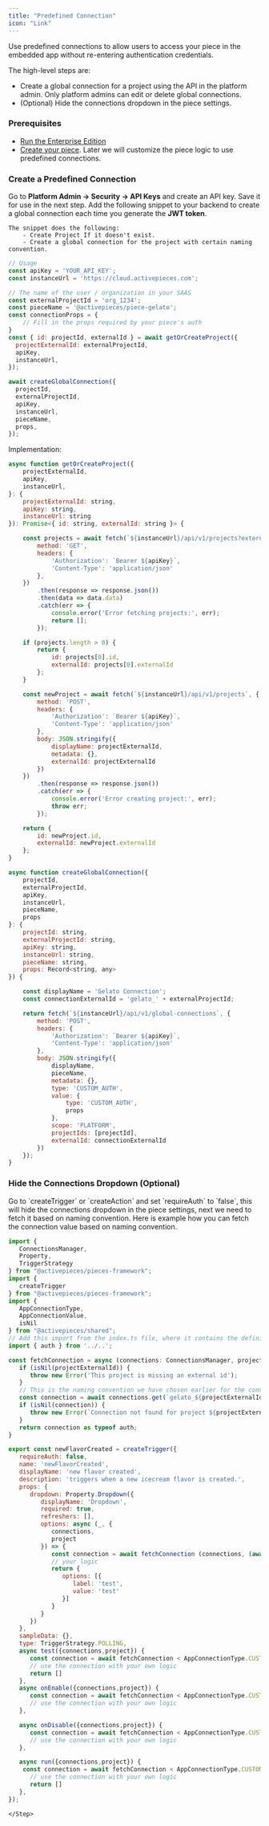 ```yaml
---
title: "Predefined Connection"
icon: "Link"
---
```


Use predefined connections to allow users to access your piece in the embedded app without re-entering authentication credentials.

The high-level steps are:
- Create a global connection for a project using the API in the platform admin. Only platform admins can edit or delete global connections.
- (Optional) Hide the connections dropdown in the piece settings.

### Prerequisites

- [Run the Enterprise Edition](/handbook/engineering/playbooks/run-ee)
- [Create your piece](/developers/building-pieces/overview). Later we will customize the piece logic to use predefined connections.

### Create a Predefined Connection

<Steps>
  <Step title="Create an API Key">
    Go to <b>Platform Admin → Security → API Keys</b> and create an API key. Save it for use in the next step.
  </Step>
  <Step title="Create a Global Connection via API">
    Add the following snippet to your backend to create a global connection each time you generate the <b>JWT token</b>.

    The snippet does the following:
        - Create Project If it doesn't exist.
        - Create a global connection for the project with certain naming convention.
```js
// Usage
const apiKey = 'YOUR_API_KEY';
const instanceUrl = 'https://cloud.activepieces.com';

// The name of the user / organization in your SAAS
const externalProjectId = 'org_1234';
const pieceName = '@activepieces/piece-gelato';
const connectionProps = {
    // Fill in the props required by your piece's auth
}
const { id: projectId, externalId } = await getOrCreateProject({
  projectExternalId: externalProjectId,
  apiKey,
  instanceUrl,
});

await createGlobalConnection({
  projectId,
  externalProjectId,
  apiKey,
  instanceUrl,
  pieceName,
  props,
});

```
Implementation:

```js
async function getOrCreateProject({
    projectExternalId,
    apiKey,
    instanceUrl,
}: {
    projectExternalId: string,
    apiKey: string,
    instanceUrl: string
}): Promise<{ id: string, externalId: string }> {

    const projects = await fetch(`${instanceUrl}/api/v1/projects?externalId=${projectExternalId}`, {
        method: 'GET',
        headers: {
            'Authorization': `Bearer ${apiKey}`,
            'Content-Type': 'application/json'
        },
    })
        .then(response => response.json())
        .then(data => data.data)
        .catch(err => {
            console.error('Error fetching projects:', err);
            return [];
        });

    if (projects.length > 0) {
        return {
            id: projects[0].id,
            externalId: projects[0].externalId
        };
    }

    const newProject = await fetch(`${instanceUrl}/api/v1/projects`, {
        method: 'POST',
        headers: {
            'Authorization': `Bearer ${apiKey}`,
            'Content-Type': 'application/json'
        },
        body: JSON.stringify({
            displayName: projectExternalId,
            metadata: {},
            externalId: projectExternalId
        })
    })
        .then(response => response.json())
        .catch(err => {
            console.error('Error creating project:', err);
            throw err;
        });

    return {
        id: newProject.id,
        externalId: newProject.externalId
    };
} 

async function createGlobalConnection({
    projectId,
    externalProjectId,
    apiKey,
    instanceUrl,
    pieceName,
    props
}: {
    projectId: string,
    externalProjectId: string,
    apiKey: string,
    instanceUrl: string,
    pieceName: string,
    props: Record<string, any>
}) {

    const displayName = 'Gelato Connection';
    const connectionExternalId = 'gelato_' + externalProjectId;

    return fetch(`${instanceUrl}/api/v1/global-connections`, {
        method: 'POST',
        headers: {
            'Authorization': `Bearer ${apiKey}`,
            'Content-Type': 'application/json'
        },
        body: JSON.stringify({
            displayName,
            pieceName,
            metadata: {},
            type: 'CUSTOM_AUTH',
            value: {
                type: 'CUSTOM_AUTH',
                props
            },
            scope: 'PLATFORM',
            projectIds: [projectId],
            externalId: connectionExternalId
        })
    });
}
```
   
  </Step>
</Steps>

### Hide the Connections Dropdown (Optional)

<Steps>
    <Step title="Modify Trigger / Action Definition">
       Go to `createTrigger` or `createAction` and set `requireAuth` to `false`, this will hide the connections dropdown in the piece settings,
       next we need to fetch it based on naming convention.
    </Step>
    <Step title="Fetch the connection">
        Here is example how you can fetch the connection value based on naming convention.

```js
import {
   ConnectionsManager,
   Property,
   TriggerStrategy
} from "@activepieces/pieces-framework";
import {
   createTrigger
} from "@activepieces/pieces-framework";
import {
   AppConnectionType,
   AppConnectionValue,
   isNil
} from "@activepieces/shared";
// Add this import from the index.ts file, where it contains the definition of the auth object.
import { auth } from '../..';

const fetchConnection = async (connections: ConnectionsManager, projectExternalId: string | undefined): Promise<typeof auth> => {
   if (isNil(projectExternalId)) {
      throw new Error('This project is missing an external id');
   }
   // This is the naming convention we have chosen earlier for the connections.
   const connection = await connections.get(`gelato_${projectExternalId}`);
   if (isNil(connection)) {
      throw new Error(`Connection not found for project ${projectExternalId}`);
   }
   return connection as typeof auth;
}

export const newFlavorCreated = createTrigger({
   requireAuth: false,
   name: 'newFlavorCreated',
   displayName: 'new flavor created',
   description: 'triggers when a new icecream flavor is created.',
   props: {
      dropdown: Property.Dropdown({
         displayName: 'Dropdown',
         required: true,
         refreshers: [],
         options: async (_, {
            connections,
            project
         }) => {
            const connection = await fetchConnection (connections, (await project.externalId()));
            // your logic
            return {
               options: [{
                  label: 'test',
                  value: 'test'
               }]
            }
         }
      })
   },
   sampleData: {},
   type: TriggerStrategy.POLLING,
   async test({connections,project}) {
      const connection = await fetchConnection < AppConnectionType.CUSTOM_AUTH > (connections, (await project.externalId()));
      // use the connection with your own logic
      return []
   },
   async onEnable({connections,project}) {
      const connection = await fetchConnection < AppConnectionType.CUSTOM_AUTH > (connections, (await project.externalId()));
      // use the connection with your own logic
   },

   async onDisable({connections,project}) {
      const connection = await fetchConnection < AppConnectionType.CUSTOM_AUTH > (connections, (await project.externalId()));
      // use the connection with your own logic
   },

   async run({connections,project}) {
    const connection = await fetchConnection < AppConnectionType.CUSTOM_AUTH > (connections, (await project.externalId()));
      // use the connection with your own logic
      return []
   },
});
```
    </Step>
</Steps>

